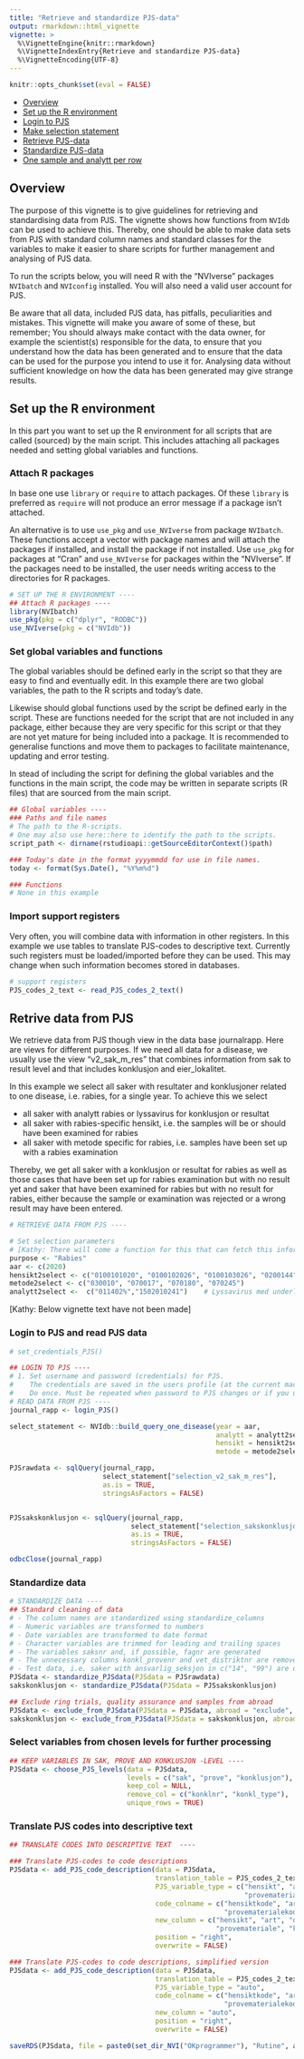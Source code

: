 ```yaml
--- 
title: "Retrieve and standardize PJS-data"
output: rmarkdown::html_vignette
vignette: >
  %\VignetteEngine{knitr::rmarkdown}
  %\VignetteIndexEntry{Retrieve and standardize PJS-data}
  %\VignetteEncoding{UTF-8}
---
```


```r
knitr::opts_chunk$set(eval = FALSE)
```

-   [Overview](#overview)
-   [Set up the R environment](#set-up-the-r-environment)
-   [Login to PJS](#login-to-pjs)
-   [Make selection statement](#make-selection-statement)
-   [Retrieve PJS-data](#retrieve-pjs-data)
-   [Standardize PJS-data](#standardize-pjs-data)
-   [One sample and analytt per row](#one-sample-and-analytt-per-row)

## Overview
The purpose of this vignette is to give guidelines for retrieving and standardising data from PJS. The vignette shows how functions from `NVIdb` can be used to achieve this. Thereby, one should be able to make data sets from PJS with standard column names and standard classes for the variables to make it easier to share scripts for further management and analysing of PJS data. 

To run the scripts below, you will need R with the "NVIverse" packages `NVIbatch` and `NVIconfig` installed. You will also need a valid user account for PJS.

Be aware that all data, included PJS data, has pitfalls, peculiarities and mistakes. This vignette will make you aware of some of these, but remember; You should always make contact with the data owner, for example the scientist(s) responsible for the data, to ensure that you understand how the data has been generated and to ensure that the data can be used for the purpose you intend to use it for. Analysing data without sufficient knowledge on how the data has been generated may give strange results.


## Set up the R environment
In this part you want to set up the R environment for all scripts that are called (sourced) by the main script. This includes attaching all packages needed and setting global variables and functions.

### Attach R packages
In base one use `library` or `require` to attach packages. Of these `library` is preferred as `require` will not produce an error message if a package isn't attached. 

An alternative is to use `use_pkg` and `use_NVIverse` from package `NVIbatch`. These functions accept a vector with package names and will attach the packages if installed, and install the package if not installed. Use `use_pkg` for packages at "Cran" and `use_NVIverse` for packages within the "NVIverse".  If the packages need to be installed, the user needs writing access to the directories for R packages. 
```r
# SET UP THE R ENVIRONMENT ----
## Attach R packages ----
library(NVIbatch)
use_pkg(pkg = c("dplyr", "RODBC"))
use_NVIverse(pkg = c("NVIdb"))
```

### Set global variables and functions
The global variables should be defined early in the script so that they are easy to find and eventually edit. In this example there are two global variables, the path to the R scripts and today's date. 

Likewise should global functions used by the script be defined early in the script. These are functions needed for the script that are not included in any package, either because they are very specific for this script or that they are not yet mature for being included into a package. It is recommended to generalise functions and move them to packages to facilitate maintenance, updating and error testing.

In stead of including the script for defining the global variables and the functions in the main script, the code may be written in separate scripts (R files) that are sourced from the main script.
```r
## Global variables ----
### Paths and file names
# The path to the R-scripts.
# One may also use here::here to identify the path to the scripts.
script_path <- dirname(rstudioapi::getSourceEditorContext()$path)

### Today's date in the format yyyymmdd for use in file names.
today <- format(Sys.Date(), "%Y%m%d")

### Functions
# None in this example
```


### Import support registers
Very often, you will combine data with information in other registers. In this example we use tables to translate PJS-codes to descriptive text. Currently such registers must be loaded/imported before they can be used. This may change when such information becomes stored in databases.
```r
# support registers
PJS_codes_2_text <- read_PJS_codes_2_text()
```


## Retrive data from PJS
We retrieve data from PJS though view in the data base journalrapp. Here are views for different purposes. If we need all data for a disease, we usually use the view "v2_sak_m_res" that combines information from sak to result level and that includes konklusjon and eier_lokalitet. 

In this example we select all saker with resultater and konklusjoner related to one disease, i.e. rabies, for a single year. To achieve this we select

- all saker with analytt rabies or lyssavirus for konklusjon or resultat
- all saker with rabies-specific hensikt, i.e. the samples will be or should have been examined for rabies
- all saker with metode specific for rabies, i.e. samples have been set up with a rabies examination

Thereby, we get all saker with a konklusjon or resultat for rabies as well as those cases that have been set up for rabies examination but with no result yet and saker that have been examined for rabies but with no result for rabies, either because the sample or examination was rejected or a wrong result may have been entered.

```r
# RETRIEVE DATA FROM PJS ----

# Set selection parameters
# [Kathy: There will come a function for this that can fetch this information from different sources (either as input or from files)]
purpose <- "Rabies"
aar <- c(2020)
hensikt2select <- c("0100101020", "0100102026", "0100103026", "0200144", "06035")
metode2select <- c("030010", "070017", "070180", "070245")
analytt2select <-  c("011402%","1502010241")    # Lyssavirus med underliggende og rabies

```

[Kathy: Below vignette text have not been made]  

### Login to PJS and read PJS data

```r
# set_credentials_PJS()

## LOGIN TO PJS ----
# 1. Set username and password (credentials) for PJS. 
#    The credentials are saved in the users profile (at the current machine). 
#    Do once. Must be repeated when password to PJS changes or if you use another PC
# READ DATA FROM PJS ----
journal_rapp <- login_PJS()

select_statement <- NVIdb::build_query_one_disease(year = aar, 
                                                   analytt = analytt2select,
                                                   hensikt = hensikt2select,
                                                   metode = metode2select)

PJSrawdata <- sqlQuery(journal_rapp,
                       select_statement["selection_v2_sak_m_res"],
                       as.is = TRUE,
                       stringsAsFactors = FALSE)


PJSsakskonklusjon <- sqlQuery(journal_rapp,
                              select_statement["selection_sakskonklusjon"],
                              as.is = TRUE,
                              stringsAsFactors = FALSE)

odbcClose(journal_rapp)

```

### Standardize data

```r
# STANDARDIZE DATA ----
## Standard cleaning of data
# - The column names are standardized using standardize_columns
# - Numeric variables are transformed to numbers
# - Date variables are transformed to date format
# - Character variables are trimmed for leading and trailing spaces
# - The variables saksnr and, if possible, fagnr are generated
# - The unnecessary columns konkl_provenr and vet_distriktnr are removed
# - Test data, i.e. saker with ansvarlig_seksjon in c("14", "99") are deleted
PJSdata <- standardize_PJSdata(PJSdata = PJSrawdata)
sakskonklusjon <- standardize_PJSdata(PJSdata = PJSsakskonklusjon) 

## Exclude ring trials, quality assurance and samples from abroad
PJSdata <- exclude_from_PJSdata(PJSdata = PJSdata, abroad = "exclude", quality = "exclude")
sakskonklusjon <- exclude_from_PJSdata(PJSdata = sakskonklusjon, abroad = "exclude", quality = "exclude")


```

### Select variables from chosen levels for further processing
```r
## KEEP VARIABLES IN SAK, PROVE AND KONKLUSJON -LEVEL ----
PJSdata <- choose_PJS_levels(data = PJSdata,
                             levels = c("sak", "prove", "konklusjon"),
                             keep_col = NULL,
                             remove_col = c("konklnr", "konkl_type"),
                             unique_rows = TRUE)
```

### Translate PJS codes into descriptive text
```r
## TRANSLATE CODES INTO DESCRIPTIVE TEXT  ----

### Translate PJS-codes to code descriptions
PJSdata <- add_PJS_code_description(data = PJSdata,
                                    translation_table = PJS_codes_2_text,
                                    PJS_variable_type = c("hensikt", "art", "driftsform", "provetype",
                                                          "provemateriale", "kjonn", "kjennelse", "analytt"),
                                    code_colname = c("hensiktkode", "artkode", "driftsformkode", "provetypekode",
                                                     "provematerialekode", "kjonn", "konkl_kjennelsekode", "konkl_analyttkode"),
                                    new_column = c("hensikt", "art", "driftsform", "provetype",
                                                   "provemateriale", "kjonn2", "konkl_kjennelse", "konkl_analytt"),
                                    position = "right",
                                    overwrite = FALSE)

### Translate PJS-codes to code descriptions, simplified version
PJSdata <- add_PJS_code_description(data = PJSdata,
                                    translation_table = PJS_codes_2_text,
                                    PJS_variable_type = "auto",
                                    code_colname = c("hensiktkode", "artkode", "driftsformkode", "provetypekode",
                                                     "provematerialekode", "kjonn", "konkl_kjennelsekode", "konkl_analyttkode"),
                                    new_column = "auto",
                                    position = "right",
                                    overwrite = FALSE)

saveRDS(PJSdata, file = paste0(set_dir_NVI("OKprogrammer"), "Rutine", aar, "/Rapportering/Radata/", purpose, ".rds"))
```


